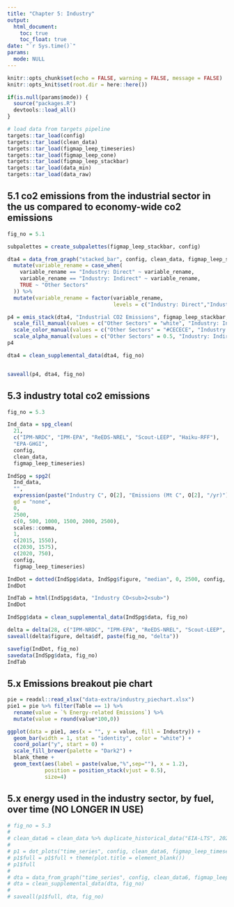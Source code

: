 ```yaml
---
title: "Chapter 5: Industry"
output: 
  html_document:
    toc: true
    toc_float: true
date: "`r Sys.time()`"
params:
  mode: NULL
---
```


```r
knitr::opts_chunk$set(echo = FALSE, warning = FALSE, message = FALSE)
knitr::opts_knit$set(root.dir = here::here())
```

```r
if(is.null(params$mode)) {
  source("packages.R")
  devtools::load_all()
}

# load data from targets pipeline
targets::tar_load(config)
targets::tar_load(clean_data)
targets::tar_load(figmap_leep_timeseries)
targets::tar_load(figmap_leep_cone)
targets::tar_load(figmap_leep_stackbar)
targets::tar_load(data_min)
targets::tar_load(data_raw)
```

## 5.1 co2 emissions from the industrial sector in the us compared to economy-wide co2 emissions

```r
fig_no = 5.1

subpalettes = create_subpalettes(figmap_leep_stackbar, config)

dta4 = data_from_graph("stacked_bar", config, clean_data, figmap_leep_stackbar, 9, "United States") %>%
  mutate(variable_rename = case_when(
    variable_rename == "Industry: Direct" ~ variable_rename,
    variable_rename == "Industry: Indirect" ~ variable_rename,
    TRUE ~ "Other Sectors"
  )) %>%
  mutate(variable_rename = factor(variable_rename, 
                                  levels = c("Industry: Direct","Industry: Indirect", "Other Sectors")))

p4 = emis_stack(dta4, "Industrial CO2 Emissions", figmap_leep_stackbar, config) + 
  scale_fill_manual(values = c("Other Sectors" = "white", "Industry: Indirect" = subpalettes$`Emissions Stack`[["Industry: Indirect"]], "Industry: Direct" = subpalettes$`Emissions Stack`[["Industry: Direct"]])) +
  scale_color_manual(values = c("Other Sectors" = "#CECECE", "Industry: Indirect" = subpalettes$`Emissions Stack`[["Industry: Indirect"]], "Industry: Direct" = subpalettes$`Emissions Stack`[["Industry: Direct"]])) +
  scale_alpha_manual(values = c("Other Sectors" = 0.5, "Industry: Indirect" = 1, "Industry: Direct" = 1))
p4

dta4 = clean_supplemental_data(dta4, fig_no)


saveall(p4, dta4, fig_no)
```

## 5.3 industry total co2 emissions 

```r
fig_no = 5.3

Ind_data = spg_clean(
  21, 
  c("IPM-NRDC", "IPM-EPA", "ReEDS-NREL", "Scout-LEEP", "Haiku-RFF"),
  "EPA-GHGI", 
  config, 
  clean_data, 
  figmap_leep_timeseries)

IndSpg = spg2(
  Ind_data,
  "",
  expression(paste("Industry C", O[2], "Emissions (Mt C", O[2], "/yr)")),
  gd = "none",
  0,
  2500,
  c(0, 500, 1000, 1500, 2000, 2500),
  scales::comma, 
  1, 
  c(2015, 1550), 
  c(2030, 1575), 
  c(2020, 750), 
  config, 
  figmap_leep_timeseries) 

IndDot = dotted(IndSpg$data, IndSpg$figure, "median", 0, 2500, config, figmap_leep_timeseries)
IndDot

IndTab = html(IndSpg$data, "Industry CO<sub>2<sub>")
IndDot

IndSpg$data = clean_supplemental_data(IndSpg$data, fig_no)

delta = delta(28, c("IPM-NRDC", "IPM-EPA", "ReEDS-NREL", "Scout-LEEP", "Haiku-RFF"), config, clean_data, figmap_leep_timeseries)
saveall(delta$figure, delta$df, paste(fig_no, "delta"))

savefig(IndDot, fig_no)
savedata(IndSpg$data, fig_no)
IndTab
```

## 5.x Emissions breakout pie chart

```r
pie = readxl::read_xlsx("data-extra/industry_piechart.xlsx")
pie1 = pie %>% filter(Table == 1) %>%
  rename(value = `% Energy-related Emissions`) %>%
  mutate(value = round(value*100,0))

ggplot(data = pie1, aes(x = "", y = value, fill = Industry)) +
  geom_bar(width = 1, stat = "identity", color = "white") +
  coord_polar("y", start = 0) +
  scale_fill_brewer(palette = "Dark2") +
  blank_theme +
  geom_text(aes(label = paste(value,"%",sep=""), x = 1.2),
            position = position_stack(vjust = 0.5),
            size=4)
```

## 5.x energy used in the industry sector, by fuel, over time (NO LONGER IN USE)

```r
# fig_no = 5.3
# 
# clean_data6 = clean_data %>% duplicate_historical_data("EIA-LTS", 2020)
# 
# p1 = dot_plots("time_series", config, clean_data6, figmap_leep_timeseries, 119, "United States", 0, 30, "Industrial Final Energy: Fossil", metric = "median", historic_coord = c(2015,17), preira_coord = c(2030, 16), ira_coord = c(2027, 23), ylab = "Final Energy (Quads)")
# p1$full = p1$full + theme(plot.title = element_blank())
# p1$full
# 
# dta = data_from_graph("time_series", config, clean_data6, figmap_leep_timeseries, 119, "United States")
# dta = clean_supplemental_data(dta, fig_no)
# 
# saveall(p1$full, dta, fig_no)
```

